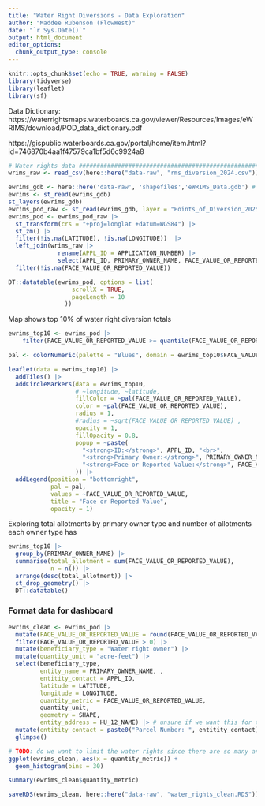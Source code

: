 ```yaml
---
title: "Water Right Diversions - Data Exploration"
author: "Maddee Rubenson (FlowWest)"
date: "`r Sys.Date()`"
output: html_document
editor_options: 
  chunk_output_type: console
---
```


```r
knitr::opts_chunk$set(echo = TRUE, warning = FALSE)
library(tidyverse)
library(leaflet)
library(sf)
```

Data Dictionary: https://waterrightsmaps.waterboards.ca.gov/viewer/Resources/Images/eWRIMS/download/POD_data_dictionary.pdf


https://gispublic.waterboards.ca.gov/portal/home/item.html?id=746870b4aa1f47579ca1bf5d6c9924a8

```r
# Water rights data ###########################################################
wrims_raw <- read_csv(here::here("data-raw", "rms_diversion_2024.csv")) # water use report for water rights

ewrims_gdb <- here::here('data-raw', 'shapefiles','eWRIMS_Data.gdb') # points of diversion map
ewrims <- st_read(ewrims_gdb) 
st_layers(ewrims_gdb)
ewrims_pod_raw <- st_read(ewrims_gdb, layer = "Points_of_Diversion_20250301")
ewrims_pod <- ewrims_pod_raw |> 
  st_transform(crs = "+proj=longlat +datum=WGS84") |> 
  st_zm() |> 
  filter(!is.na(LATITUDE), !is.na(LONGITUDE))  |> 
  left_join(wrims_raw |> 
              rename(APPL_ID = APPLICATION_NUMBER) |> 
              select(APPL_ID, PRIMARY_OWNER_NAME, FACE_VALUE_OR_REPORTED_VALUE)) |> 
  filter(!is.na(FACE_VALUE_OR_REPORTED_VALUE))
```


```r
DT::datatable(ewrims_pod, options = list(
                  scrollX = TRUE,  
                  pageLength = 10 
                ))
```

Map shows top 10% of water right diversion totals 

```r
ewrims_top10 <- ewrims_pod |> 
    filter(FACE_VALUE_OR_REPORTED_VALUE >= quantile(FACE_VALUE_OR_REPORTED_VALUE, 0.9, na.rm = TRUE))

pal <- colorNumeric(palette = "Blues", domain = ewrims_top10$FACE_VALUE_OR_REPORTED_VALUE)

leaflet(data = ewrims_top10) |> 
  addTiles() |> 
  addCircleMarkers(data = ewrims_top10,
                   # ~longitude, ~latitude,
                   fillColor = ~pal(FACE_VALUE_OR_REPORTED_VALUE),
                   color = ~pal(FACE_VALUE_OR_REPORTED_VALUE),
                   radius = 1,
                   #radius = ~sqrt(FACE_VALUE_OR_REPORTED_VALUE) ,
                   opacity = 1, 
                   fillOpacity = 0.8,
                   popup = ~paste(
                     "<strong>ID:</strong>", APPL_ID, "<br>",
                     "<strong>Primary Owner:</strong>", PRIMARY_OWNER_NAME, "<br>",
                     "<strong>Face or Reported Value:</strong>", FACE_VALUE_OR_REPORTED_VALUE
                   )) |> 
  addLegend(position = "bottomright", 
            pal = pal, 
            values = ~FACE_VALUE_OR_REPORTED_VALUE, 
            title = "Face or Reported Value", 
            opacity = 1)


```

Exploring total allotments by primary owner type and number of allotments each owner type has

```r
ewrims_top10 |> 
  group_by(PRIMARY_OWNER_NAME) |> 
  summarise(total_allotment = sum(FACE_VALUE_OR_REPORTED_VALUE),
            n = n()) |> 
  arrange(desc(total_allotment)) |> 
  st_drop_geometry() |> 
  DT::datatable()

```

### Format data for dashboard 

```r
ewrims_clean <- ewrims_pod |> 
  mutate(FACE_VALUE_OR_REPORTED_VALUE = round(FACE_VALUE_OR_REPORTED_VALUE, 0)) |> 
  filter(FACE_VALUE_OR_REPORTED_VALUE > 0) |> 
  mutate(beneficiary_type = "Water right owner") |> 
  mutate(quantity_unit = "acre-feet") |> 
  select(beneficiary_type, 
         entity_name = PRIMARY_OWNER_NAME, , 
         entitity_contact = APPL_ID,
         latitude = LATITUDE, 
         longitude = LONGITUDE,
         quantity_metric = FACE_VALUE_OR_REPORTED_VALUE, 
         quantity_unit,
         geometry = SHAPE, 
         entity_address = HU_12_NAME) |> # unsure if we want this for the address, but it's the closest I can think of   
  mutate(entitity_contact = paste0("Parcel Number: ", entitity_contact)) |> 
  glimpse()

# TODO: do we want to limit the water rights since there are so many and small (median 48)
ggplot(ewrims_clean, aes(x = quantity_metric)) + 
  geom_histogram(bins = 30)

summary(ewrims_clean$quantity_metric)

saveRDS(ewrims_clean, here::here("data-raw", "water_rights_clean.RDS"))

```

